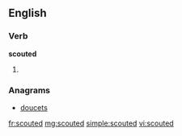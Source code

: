 ==English==

===Verb===
'''scouted'''

# {{past of|[[scout]]}}

===Anagrams===
* [[doucets#English|doucets]]

[[fr:scouted]]
[[mg:scouted]]
[[simple:scouted]]
[[vi:scouted]]